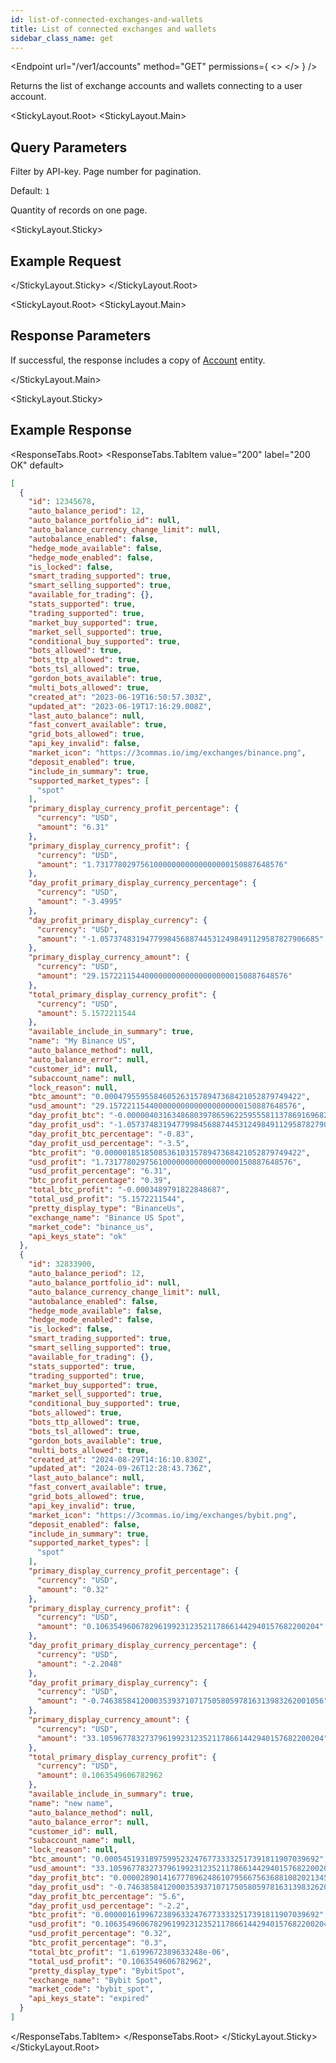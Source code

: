 ```yaml
---
id: list-of-connected-exchanges-and-wallets
title: List of connected exchanges and wallets
sidebar_class_name: get
---
```



<Endpoint
  url="/ver1/accounts"
  method="GET"
  permissions={
    <>
      <Permission title="Permission" description="ACCOUNTS_READ" />
      <Permission title="Security" description="SIGNED" />
    </>
  }
/>

Returns the list of exchange accounts and wallets connecting to a user account.

<Separator />

<StickyLayout.Root>
<StickyLayout.Main>

## Query Parameters

<ApiParam name='api_key' type='string' id="api_key">
  Filter by API-key.
</ApiParam>

<ApiParam name='page' type='integer' id="page">
  Page number for pagination. 
  
  Default: `1`
</ApiParam>

<ApiParam name='per_page' type='integer' id="page">
   Quantity of records on one page.

  <ParameterRange min={1} max={100} defaultVal={100} />
</ApiParam>
</StickyLayout.Main>

<StickyLayout.Sticky>

## Example Request

<NoContentEndpoint method="GET" endpoint="/ver1/accounts" />

</StickyLayout.Sticky>
</StickyLayout.Root>

<StickyLayout.Root>
<StickyLayout.Main>

## Response Parameters 

If successful, the response includes a copy of [Account](/account/0_account_entity.mdx) entity.

</StickyLayout.Main>


<StickyLayout.Sticky>
## Example Response
<ResponseTabs.Root>
<ResponseTabs.TabItem value="200" label="200 OK" default>

```json
[
  {
    "id": 12345678,
    "auto_balance_period": 12,
    "auto_balance_portfolio_id": null,
    "auto_balance_currency_change_limit": null,
    "autobalance_enabled": false,
    "hedge_mode_available": false,
    "hedge_mode_enabled": false,
    "is_locked": false,
    "smart_trading_supported": true,
    "smart_selling_supported": true,
    "available_for_trading": {},
    "stats_supported": true,
    "trading_supported": true,
    "market_buy_supported": true,
    "market_sell_supported": true,
    "conditional_buy_supported": true,
    "bots_allowed": true,
    "bots_ttp_allowed": true,
    "bots_tsl_allowed": true,
    "gordon_bots_available": true,
    "multi_bots_allowed": true,
    "created_at": "2023-06-19T16:50:57.303Z",
    "updated_at": "2023-06-19T17:16:29.008Z",
    "last_auto_balance": null,
    "fast_convert_available": true,
    "grid_bots_allowed": true,
    "api_key_invalid": false,
    "market_icon": "https://3commas.io/img/exchanges/binance.png",
    "deposit_enabled": true,
    "include_in_summary": true,
    "supported_market_types": [
      "spot"
    ],
    "primary_display_currency_profit_percentage": {
      "currency": "USD",
      "amount": "6.31"
    },
    "primary_display_currency_profit": {
      "currency": "USD",
      "amount": "1.731778029756100000000000000000150887648576"
    },
    "day_profit_primary_display_currency_percentage": {
      "currency": "USD",
      "amount": "-3.4995"
    },
    "day_profit_primary_display_currency": {
      "currency": "USD",
      "amount": "-1.0573748319477998456887445312498491129587827906685"
    },
    "primary_display_currency_amount": {
      "currency": "USD",
      "amount": "29.157221154400000000000000000000150887648576"
    },
    "total_primary_display_currency_profit": {
      "currency": "USD",
      "amount": 5.1572211544
    },
    "available_include_in_summary": true,
    "name": "My Binance US",
    "auto_balance_method": null,
    "auto_balance_error": null,
    "customer_id": null,
    "subaccount_name": null,
    "lock_reason": null,
    "btc_amount": "0.00047955955846052631578947368421052879749422",
    "usd_amount": "29.157221154400000000000000000000150887648576",
    "day_profit_btc": "-0.000004031634868039786596225955581137869169682309539066",
    "day_profit_usd": "-1.0573748319477998456887445312498491129587827906685",
    "day_profit_btc_percentage": "-0.83",
    "day_profit_usd_percentage": "-3.5",
    "btc_profit": "0.00000185185085361031578947368421052879749422",
    "usd_profit": "1.731778029756100000000000000000150887648576",
    "usd_profit_percentage": "6.31",
    "btc_profit_percentage": "0.39",
    "total_btc_profit": "-0.0003489791822848687",
    "total_usd_profit": "5.1572211544",
    "pretty_display_type": "BinanceUs",
    "exchange_name": "Binance US Spot",
    "market_code": "binance_us",
    "api_keys_state": "ok"
  },
  {
    "id": 32833900,
    "auto_balance_period": 12,
    "auto_balance_portfolio_id": null,
    "auto_balance_currency_change_limit": null,
    "autobalance_enabled": false,
    "hedge_mode_available": false,
    "hedge_mode_enabled": false,
    "is_locked": false,
    "smart_trading_supported": true,
    "smart_selling_supported": true,
    "available_for_trading": {},
    "stats_supported": true,
    "trading_supported": true,
    "market_buy_supported": true,
    "market_sell_supported": true,
    "conditional_buy_supported": true,
    "bots_allowed": true,
    "bots_ttp_allowed": true,
    "bots_tsl_allowed": true,
    "gordon_bots_available": true,
    "multi_bots_allowed": true,
    "created_at": "2024-08-29T14:16:10.830Z",
    "updated_at": "2024-09-26T12:28:43.736Z",
    "last_auto_balance": null,
    "fast_convert_available": true,
    "grid_bots_allowed": true,
    "api_key_invalid": true,
    "market_icon": "https://3commas.io/img/exchanges/bybit.png",
    "deposit_enabled": false,
    "include_in_summary": true,
    "supported_market_types": [
      "spot"
    ],
    "primary_display_currency_profit_percentage": {
      "currency": "USD",
      "amount": "0.32"
    },
    "primary_display_currency_profit": {
      "currency": "USD",
      "amount": "0.10635496067829619923123521178661442940157682200204"
    },
    "day_profit_primary_display_currency_percentage": {
      "currency": "USD",
      "amount": "-2.2048"
    },
    "day_profit_primary_display_currency": {
      "currency": "USD",
      "amount": "-0.74638584120003539371071750580597816313983262001056"
    },
    "primary_display_currency_amount": {
      "currency": "USD",
      "amount": "33.10596778327379619923123521178661442940157682200204"
    },
    "total_primary_display_currency_profit": {
      "currency": "USD",
      "amount": 0.1063549606782962
    },
    "available_include_in_summary": true,
    "name": "new name",
    "auto_balance_method": null,
    "auto_balance_error": null,
    "customer_id": null,
    "subaccount_name": null,
    "lock_reason": null,
    "btc_amount": "0.000545193189759952324767733332517391811907039692",
    "usd_amount": "33.10596778327379619923123521178661442940157682200204",
    "day_profit_btc": "0.000028901416777896248610795667563688108202134512253672",
    "day_profit_usd": "-0.74638584120003539371071750580597816313983262001056",
    "day_profit_btc_percentage": "5.6",
    "day_profit_usd_percentage": "-2.2",
    "btc_profit": "0.000001619967238963324767733332517391811907039692",
    "usd_profit": "0.10635496067829619923123521178661442940157682200204",
    "usd_profit_percentage": "0.32",
    "btc_profit_percentage": "0.3",
    "total_btc_profit": "1.6199672389633248e-06",
    "total_usd_profit": "0.1063549606782962",
    "pretty_display_type": "BybitSpot",
    "exchange_name": "Bybit Spot",
    "market_code": "bybit_spot",
    "api_keys_state": "expired"
  }
]
```
  </ResponseTabs.TabItem>
</ResponseTabs.Root>
</StickyLayout.Sticky>
</StickyLayout.Root>
